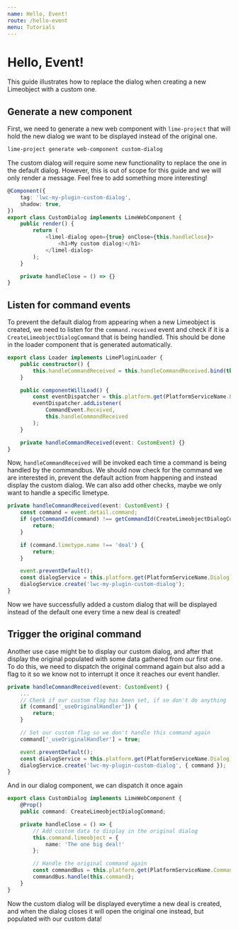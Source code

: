 ```yaml
---
name: Hello, Event!
route: /hello-event
menu: Tutorials
---
```


# Hello, Event!

This guide illustrates how to replace the dialog when creating a new Limeobject with a custom one.

## Generate a new component

First, we need to generate a new web component with `lime-project` that will hold the new dialog we want to be
displayed instead of the original one.

```bash
lime-project generate web-component custom-dialog
```

The custom dialog will require some new functionality to replace the one in the default dialog. However, this is out of
scope for this guide and we will only render a message. Feel free to add something more interesting!

```typescript
@Component({
    tag: 'lwc-my-plugin-custom-dialog',
    shadow: true,
})
export class CustomDialog implements LimeWebComponent {
    public render() {
        return (
            <limel-dialog open={true} onClose={this.handleClose}>
                <h1>My custom dialog!</h1>
            </limel-dialog>
        );
    }

    private handleClose = () => {}
}
```

## Listen for command events

To prevent the default dialog from appearing when a new Limeobject is created, we need to listen for the
`command.received` event and check if it is a `CreateLimeobjectDialogCommand` that is being handled. This should be
done in the loader component that is generated automatically.

```typescript
export class Loader implements LimePluginLoader {
    public constructor() {
        this.handleCommandReceived = this.handleCommandReceived.bind(this);
    }

    public componentWillLoad() {
        const eventDispatcher = this.platform.get(PlatformServiceName.EventDispatcher);
        eventDispatcher.addListener(
            CommandEvent.Received,
            this.handleCommandReceived
        );
    }

    private handleCommandReceived(event: CustomEvent) {}
}
```

Now, `handleCommandReceived` will be invoked each time a command is being handled by the commandbus. We should now
check for the command we are interested in, prevent the default action from happening and instead display the custom
dialog. We can also add other checks, maybe we only want to handle a specific limetype.

```typescript
private handleCommandReceived(event: CustomEvent) {
    const command = event.detail.command;
    if (getCommandId(command) !== getCommandId(CreateLimeobjectDialogCommand)) {
        return;
    }

    if (command.limetype.name !== 'deal') {
        return;
    }

    event.preventDefault();
    const dialogService = this.platform.get(PlatformServiceName.Dialog);
    dialogService.create('lwc-my-plugin-custom-dialog');
}
```

Now we have successfully added a custom dialog that will be displayed instead of the default one every time a new deal
is created!


## Trigger the original command

Another use case might be to display our custom dialog, and after that display the original populated with some data
gathered from our first one. To do this, we need to dispatch the original command again but also add a flag to it so we
know not to interrupt it once it reaches our event handler.

```typescript
private handleCommandReceived(event: CustomEvent) {
    ...
    // Check if our custom flag has been set, if so don't do anything
    if (command['_useOriginalHandler']) {
        return;
    }

    // Set our custom flag so we don't handle this command again
    command['_useOriginalHandler'] = true;

    event.preventDefault();
    const dialogService = this.platform.get(PlatformServiceName.Dialog);
    dialogService.create('lwc-my-plugin-custom-dialog', { command });
}
```

And in our dialog component, we can dispatch it once again

```typescript
export class CustomDialog implements LimeWebComponent {
    @Prop()
    public command: CreateLimeobjectDialogCommand;

    private handleClose = () => {
        // Add custom data to display in the original dialog
        this.command.limeobject = {
            name: 'The one big deal!'
        };

        // Handle the original command again
        const commandBus = this.platform.get(PlatformServiceName.CommandBus);
        commandBus.handle(this.command);
    }
}
```

Now the custom dialog will be displayed everytime a new deal is created, and when the dialog closes it will open the
original one instead, but populated with our custom data!
